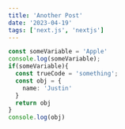 ```yaml
---
title: 'Another Post'
date: '2023-04-19'
tags: ['next.js', 'nextjs']
---
```


```ts
const someVariable = 'Apple'
console.log(someVariable);
if(someVariable){
  const trueCode = 'something';
  const obj = {
    name: 'Justin'
  }
  return obj
}
console.log(obj)
```
